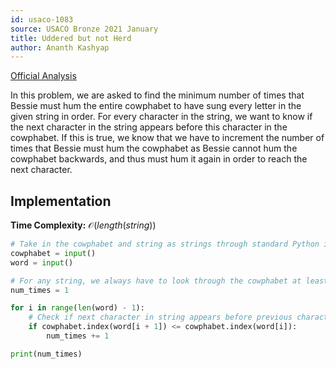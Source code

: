 ```yaml
---
id: usaco-1083
source: USACO Bronze 2021 January
title: Uddered but not Herd
author: Ananth Kashyap
---
```


[Official Analysis](http://www.usaco.org/current/data/sol_prob1_bronze_jan21.html)

In this problem, we are asked to find the minimum number of times that Bessie must
hum the entire cowphabet to have sung every letter in the given string in order.
For every character in the string, we want to know if the next character in the
string appears before this character in the cowphabet. If this is true, we know
that we have to increment the number of times that Bessie must hum the cowphabet
as Bessie cannot hum the cowphabet backwards, and thus must hum it again in order
to reach the next character.

## Implementation

**Time Complexity:** $\mathcal{O}(length(string))$

<LanguageSection>

<PySection>

```python
# Take in the cowphabet and string as strings through standard Python input
cowphabet = input()
word = input()

# For any string, we always have to look through the cowphabet at least once.
num_times = 1

for i in range(len(word) - 1):
	# Check if next character in string appears before previous character
	if cowphabet.index(word[i + 1]) <= cowphabet.index(word[i]):
		num_times += 1

print(num_times)
```

</PySection>

</LanguageSection>
